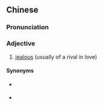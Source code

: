 ==Chinese==
{{zh-forms|lit=to drink vinegar}}

===Pronunciation===
{{zh-pron
|c=haap3 cou3
|cat=a
}}

===Adjective===
{{zh-adj}}

# {{lb|zh|Cantonese}} [[jealous]] (usually of a rival in love)

====Synonyms====
* {{qualifier|Mandarin}} {{zh-l|吃醋}}
* {{qualifier|Min Nan}} {{zh-l|食醋|chia̍h-chhò͘}}
